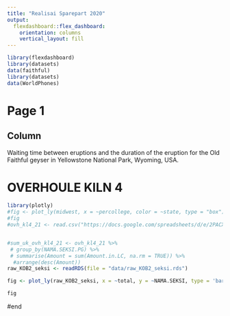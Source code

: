 ```yaml
---
title: "Realisai Sparepart 2020"
output: 
  flexdashboard::flex_dashboard:
    orientation: columns
    vertical_layout: fill
---
```



```r
library(flexdashboard)
library(datasets)
data(faithful)
library(datasets)
data(WorldPhones)

```
# Page 1
Column {.sidebar}
-----------------------------------------------------------------------

Waiting time between eruptions and the duration of the eruption for the
Old Faithful geyser in Yellowstone National Park, Wyoming, USA.


# OVERHOULE KILN 4

```r
library(plotly)
#fig <- plot_ly(midwest, x = ~percollege, color = ~state, type = "box")
#fig
#ovh_kl4_21 <- read.csv("https://docs.google.com/spreadsheets/d/e/2PACX-1vRU8uTN3BIn8o1E76jrL13uKdaqILveDCNd-qUbJnSypXiMYbF7-dYXESZyHh1BkAg9l-uaLaUUWQgU/pub?gid=0&single=true&output=csv")


#sum_uk_ovh_kl4_21 <- ovh_kl4_21 %>% 
 # group_by(NAMA.SEKSI.PG) %>% 
 # summarise(Amount = sum(Amount.in.LC, na.rm = TRUE)) %>% 
  #arrange(desc(Amount))
raw_KOB2_seksi <- readRDS(file = "data/raw_KOB2_seksi.rds")

fig <- plot_ly(raw_KOB2_seksi, x = ~total, y = ~NAMA.SEKSI, type = 'bar', orientation = 'h')

fig
```

#end
